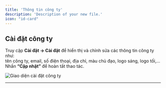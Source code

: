 ```yaml
---
title: 'Thông tin công ty'
description: 'Description of your new file.'
icon: "id-card"
---
```

## **Cài đặt công ty**

Truy cập **Cài đặt → Cài đặt** để hiển thị và chỉnh sửa các thông tin công ty như:  
tên công ty, email, số điện thoại, địa chỉ, màu chủ đạo, logo sáng, logo tối,…  
Nhấn **“Cập nhật”** để hoàn tất thao tác.

<Frame>
  <img
    src="https://aimini-upload.sgp1.digitaloceanspaces.com/image630_8bc0b5cdca.png"
    alt="Giao diện cài đặt công ty"
    style={{ borderRadius:"0.5rem" }}
  />
</Frame>

---


